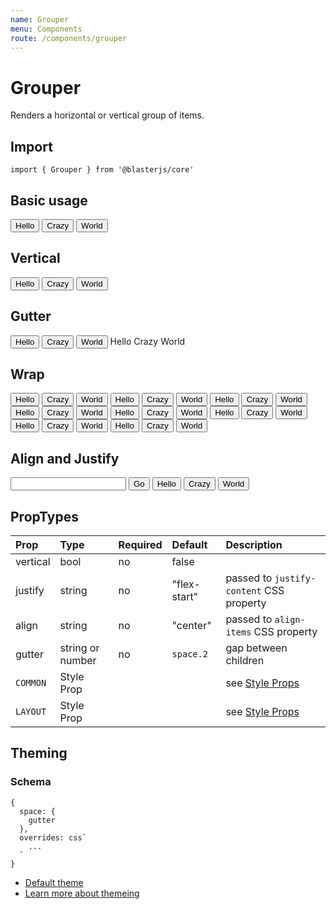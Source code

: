 ```yaml
---
name: Grouper
menu: Components
route: /components/grouper
---
```



# Grouper

Renders a horizontal or vertical group of items.


## Import
`import { Grouper } from '@blasterjs/core'`

## Basic usage

<Playground>
  <Grouper>
    <Button>Hello</Button>
    <Button>Crazy</Button>
    <Button>World</Button>
  </Grouper>
</Playground>


## Vertical

<Playground>
  <Grouper vertical>
    <Button>Hello</Button>
    <Button>Crazy</Button>
    <Button>World</Button>
  </Grouper>
</Playground>


## Gutter

<Playground>
  <Grouper gutter={6} mb={8}>
    <Button>Hello</Button>
    <Button>Crazy</Button>
    <Button>World</Button>
  </Grouper>

  <Grouper gutter={3} vertical>
    <Badge>Hello</Badge>
    <Badge>Crazy</Badge>
    <Badge>World</Badge>
  </Grouper>
</Playground>


## Wrap

<Playground>
  <Grouper>
    <Button>Hello</Button>
    <Button>Crazy</Button>
    <Button>World</Button>
    <Button>Hello</Button>
    <Button>Crazy</Button>
    <Button>World</Button>
    <Button>Hello</Button>
    <Button>Crazy</Button>
    <Button>World</Button>
    <Button>Hello</Button>
    <Button>Crazy</Button>
    <Button>World</Button>
    <Button>Hello</Button>
    <Button>Crazy</Button>
    <Button>World</Button>
    <Button>Hello</Button>
    <Button>Crazy</Button>
    <Button>World</Button>
    <Button>Hello</Button>
    <Button>Crazy</Button>
    <Button>World</Button>
    <Button>Hello</Button>
    <Button>Crazy</Button>
    <Button>World</Button>
  </Grouper>
</Playground>


## Align and Justify

<Playground>
  <Grouper gutter={0} align="stretch">
    <input type="text" />
    <Button>Go</Button>
  </Grouper>
</Playground>

<Playground>
  <Grouper justify="flex-end">
    <Button>Hello</Button>
    <Button>Crazy</Button>
    <Button>World</Button>
  </Grouper>
</Playground>


## PropTypes
| Prop | Type | Required | Default | Description |
|:-----|:-----|:---------|:--------|:------------|
| vertical | bool | no | false | |
| justify | string | no | "flex-start" | passed to `justify-content` CSS property |
| align | string | no | "center" | passed to `align-items` CSS property |
| gutter | string or number | no | `space.2` | gap between children |
| `COMMON` | Style Prop |  |  | see [Style Props](/style-props) |
| `LAYOUT` | Style Prop |  |  | see [Style Props](/style-props) |


## Theming

### Schema
```
{
  space: {
    gutter
  },
  overrides: css`
    ...
  `
}
```

- [Default theme](https://github.com/raster-foundry/blasterjs/tree/master/packages/core/theme/components/grouper)
- [Learn more about themeing](/blaster-theme)

